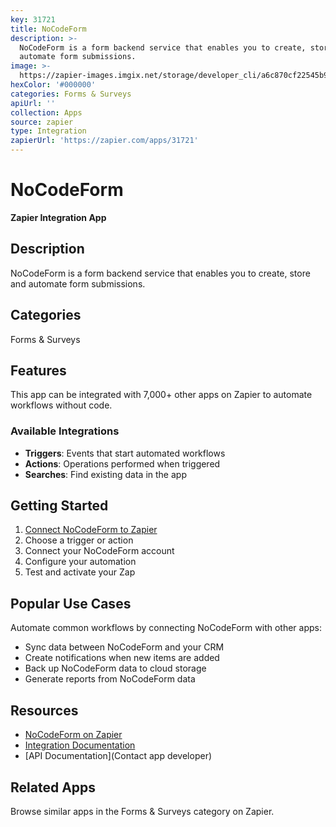 ```yaml
---
key: 31721
title: NoCodeForm
description: >-
  NoCodeForm is a form backend service that enables you to create, store and
  automate form submissions.
image: >-
  https://zapier-images.imgix.net/storage/developer_cli/a6c870cf22545b9371ff2d5104340c96.png?auto=format%2Ccompress&ixlib=python-3.0.0&q=50
hexColor: '#000000'
categories: Forms & Surveys
apiUrl: ''
collection: Apps
source: zapier
type: Integration
zapierUrl: 'https://zapier.com/apps/31721'
---
```

# NoCodeForm

**Zapier Integration App**

## Description

NoCodeForm is a form backend service that enables you to create, store and automate form submissions.

## Categories

Forms & Surveys

## Features

This app can be integrated with 7,000+ other apps on Zapier to automate workflows without code.

### Available Integrations

- **Triggers**: Events that start automated workflows
- **Actions**: Operations performed when triggered
- **Searches**: Find existing data in the app

## Getting Started

1. [Connect NoCodeForm to Zapier](https://zapier.com/apps/31721)
2. Choose a trigger or action
3. Connect your NoCodeForm account
4. Configure your automation
5. Test and activate your Zap

## Popular Use Cases

Automate common workflows by connecting NoCodeForm with other apps:

- Sync data between NoCodeForm and your CRM
- Create notifications when new items are added
- Back up NoCodeForm data to cloud storage
- Generate reports from NoCodeForm data

## Resources

- [NoCodeForm on Zapier](https://zapier.com/apps/31721)
- [Integration Documentation](https://zapier.com/apps/31721/integrations)
- [API Documentation](Contact app developer)

## Related Apps

Browse similar apps in the Forms & Surveys category on Zapier.
